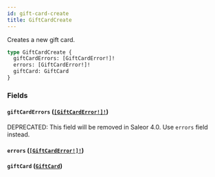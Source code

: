 ```yaml
---
id: gift-card-create
title: GiftCardCreate
---
```


Creates a new gift card.

```graphql
type GiftCardCreate {
  giftCardErrors: [GiftCardError!]!
  errors: [GiftCardError!]!
  giftCard: GiftCard
}
```

### Fields

#### `giftCardErrors` ([`[GiftCardError!]!`](/docs/developer/api-reference/objects/gift-card-error))

<span class="badge badge--warning">DEPRECATED: This field will be removed in Saleor 4.0. Use `errors` field instead.</span>

#### `errors` ([`[GiftCardError!]!`](/docs/developer/api-reference/objects/gift-card-error))

#### `giftCard` ([`GiftCard`](/docs/developer/api-reference/objects/gift-card))
